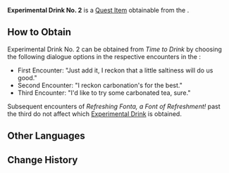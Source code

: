 {{Item Infobox
|id           = 120645
|image        = Item Fonta.png
|type         = Quest Items
|quality      = 0
|description  = An "experimental drink" created by Heinry. It is filled with fizzy bubbles, and you can even taste a bit of a slightly salty tea flavor?<br>This drink feels more like a bottle of "Salty Carbonated Tea," and not Fonta.
|source1      = [[Time to Drink]]
}}
'''Experimental Drink No. 2''' is a [[Quest Item]] obtainable from the {{Quest|Time to Drink}}.

==How to Obtain==
Experimental Drink No. 2 can be obtained from ''Time to Drink'' by choosing the following dialogue options in the respective encounters in the {{Quest|Refreshing Fonta, a Font of Refreshment!}}:
* First Encounter: "Just add it, I reckon that a little saltiness will do us good."
* Second Encounter: "I reckon carbonation's for the best."
* Third Encounter: "I'd like to try some carbonated tea, sure."
Subsequent encounters of ''Refreshing Fonta, a Font of Refreshment!'' past the third do not affect which [[Experimental Drink]] is obtained.
<!--
==Location==
<gallery>

</gallery>
-->
==Other Languages==
{{Other Languages
|en       = Experimental Drink No. 2
|zhs      = 「实验饮品・二号」
|zhs_rm   = 
|zht      = 「實驗飲品・二號」
|zht_rm   = 
|ja       = 「実験用ドリンク・2号」
|ja_rm    = "Jikken-you Dorinku - Ni-gou"
|ko       = 「실험 음료・2호」
|ko_rm    = 
|es       = Bebida experimental n.º 2
|fr       = Boisson expérimentale 2
|ru       = Экспериментальный напиток №2
|th       = "เครื่องดื่มทดลอง - 2"
|th_rm    = 
|vi       = Thức Uống Thử Nghiệm Số 2
|de       = „Experimentelles Getränk Nr. 2“
|id       = Minuman Eksperimen No. 2
|pt       = Bebida Experimental II
|tr       = Deneysel İçecek 2
|it       = Drink sperimentale 2
}}

==Change History==
{{Change History|4.1}}